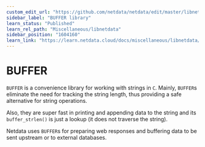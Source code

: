 ```yaml
---
custom_edit_url: "https://github.com/netdata/netdata/edit/master/libnetdata/buffer/README.md"
sidebar_label: "BUFFER library"
learn_status: "Published"
learn_rel_path: "Miscellaneous/libnetdata"
sidebar_position: "1604160"
learn_link: "https://learn.netdata.cloud/docs/miscellaneous/libnetdata/buffer-library"
---
```



# BUFFER

`BUFFER` is a convenience library for working with strings in `C`.
Mainly, `BUFFER`s eliminate the need for tracking the string length, thus providing
a safe alternative for string operations.

Also, they are super fast in printing and appending data to the string and its `buffer_strlen()`
is just a lookup (it does not traverse the string).

Netdata uses `BUFFER`s for preparing web responses and buffering data to be sent upstream or
to external databases.
